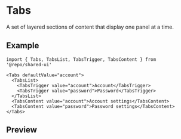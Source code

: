 
<Meta of={Stories} />

# Tabs

A set of layered sections of content that display one panel at a time.

## Example

```tsx
import { Tabs, TabsList, TabsTrigger, TabsContent } from '@repo/shared-ui'

<Tabs defaultValue="account">
  <TabsList>
    <TabsTrigger value="account">Account</TabsTrigger>
    <TabsTrigger value="password">Password</TabsTrigger>
  </TabsList>
  <TabsContent value="account">Account settings</TabsContent>
  <TabsContent value="password">Password settings</TabsContent>
</Tabs>
```

## Preview

<Primary />
